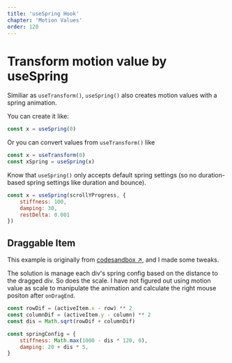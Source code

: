 ```yaml
---
title: 'useSpring Hook'
chapter: 'Motion Values'
order: 120
---
```


# Transform motion value by useSpring
Similiar as `useTransform()`, `useSpring()` also creates motion values with a spring animation.

You can create it like:

```js
const x = useSpring(0)
```

Or you can convert values from `useTransform()` like

```js
const x = useTransform(0)
const xSpring = useSpring(x)
```

Know that `useSpring()` only accepts default spring settings (so no duration-based spring settings like duration and bounce).

```js
const x = useSpring(scrollYProgress, {
    stiffness: 100,
    damping: 30,
    restDelta: 0.001
})
```

## Draggable Item
This example is originally from [codesandbox ↗](https://codesandbox.io/p/sandbox/framer-motion-usespring-example-0ctgom?file=/src/index.tsx), and I made some tweaks.

The solution is manage each div's spring config based on the distance to the dragged div. So does the scale. I have not figured out using motion value as scale to manipulate the animation and calculate the right mouse positon after `onDragEnd`.
```js
const rowDif = (activeItem.x - row) ** 2
const columnDif = (activeItem.y - column) ** 2
const dis = Math.sqrt(rowDif + columnDif)

const springConfig = {
    stiffness: Math.max(1000 - dis * 120, 0),
    damping: 20 + dis * 5,
}
```


<DraggableItem />
